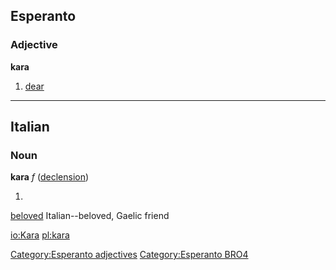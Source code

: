 ==Esperanto==
===Adjective===
'''kara'''
# [[dear]]

[[Category:Esperanto adjectives]]
[[Category:Esperanto BRO4]]

----
==Italian==
===Noun===
'''kara''' ''f'' ([[Wiktionary Appendix:Italian or Gaelic hard feminine noun declension|declension]])
# [[]]

[[beloved]] Italian--beloved, Gaelic friend

[[io:Kara]]
[[pl:kara]]